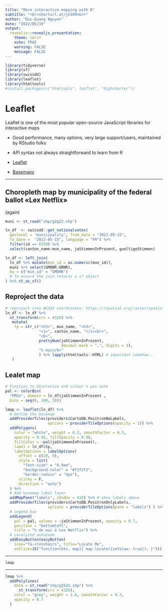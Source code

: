 ```yaml
---
title: "More interactive mapping with R"
subtitle: "<br>shorturl.at/jCX09<br>"
author: "Duc-Quang Nguyen"
date: "2022/05/19"
output: 
  revealjs::revealjs_presentation:
    theme: serif
    echo: TRUE
    warning: FALSE
    message: FALSE
---
```




```r
library(tidyverse)
library(sf)
library(swissdd)
library(leaflet)
library(htmltools)
#install.packages(c("htmltools", leaflet", "highcharter"))
```

# Leaflet

Leaflet is one of the most popular open-source JavaScript libraries for interactive maps

+  Good performance, many options, very large support/users, maintained by RStudio folks
-  API syntax not always straightforward to learn from R 

* [Leaflet](https://rstudio.github.io/leaflet/)
* [Basemaps](http://leaflet-extras.github.io/leaflet-providers/preview/index.html)

---

## Choropleth map by municipality of the federal ballot «Lex Netflix» 
 (again)


```r
muni <- st_read("shp/g2g22.shp")

ln_df  <- swissdd::get_nationalvotes(
  geolevel = "municipality", from_date = "2022-05-15", 
  to_date =  "2022-05-15", language = "FR") %>% 
  filter(id == 6550) %>% 
  select(canton_name:mun_name, jaStimmenInProzent, gueltigeStimmen)

ln_df <- left_join(
  ln_df %>% mutate(mun_id = as.numeric(mun_id)), 
  muni %>% select(GMDNR:GRNR), 
  by = c("mun_id" = "GMDNR")
  # To ensure the join returns a sf object
) %>% st_as_sf()

```

## Reproject the data

```r
# reproject into WGS84 coordinates: https://rspatial.org/raster/spatial/6-crs.html
ln_df <- ln_df %>% 
  st_transform(crs = 4326) %>% 
   mutate(
    tp = str_c("<h3>", mun_name, "<h3>",
               "<i>", canton_name, "</i><br>",
               "<b>",
               prettyNum(jaStimmenInProzent, 
                         decimal.mark = ",", digits = 3),
               "% oui</b>"
               ) %>% lapply(htmltools::HTML) # important somehow...
   )
```


## Lealet map

```r
# Function to discretize and colour % yes vote
pal <- colorBin(
  "PRGn", domain = ln_df$jaStimmenInProzent , 
  bins = seq(0, 100, 10))

lmap <- leaflet(ln_df) %>%
  # Define the basemap 
  addProviderTiles(providers$CartoDB.PositronNoLabels,
                   options = providerTileOptions(opacity = 1)) %>%
  addPolygons( 
    color = "white", weight = 0.2, smoothFactor = 0.5,
    opacity = 0.95, fillOpacity = 0.98,
    fillColor = ~pal(jaStimmenInProzent),
    label = ln_df$tp,
    labelOptions = labelOptions(
      offset = c(20, 0),
      style = list(
        "font-size" = "0.9em",
        "background-color" = "#f2f2f2",
        "border-radius" = "4px"),
      sticky = F,
      direction = "auto")
  ) %>% 
  # Add basemap label layer
  addMapPane("labels", zIndex = 410) %>% # show labels above      
  addProviderTiles(providers$CartoDB.PositronOnlyLabels,
                   options = providerTileOptions(pane = "labels") ) %>%
  # Legend box
  addLegend(
    pal = pal, values = ~jaStimmenInProzent, opacity = 0.7,
    position = "bottomleft",
    title = "% de oui à Lex Netflix") %>%
  # Localized autozoom 
  addEasyButton(easyButton(
    icon="fa-crosshairs", title="Locate Me",
    onClick=JS("function(btn, map){ map.locate({setView: true}); }")))


```

---

```r

lmap

```

---

```r
lmap %>% 
  addPolylines(
    data = st_read("shp/g2k22.shp") %>% 
      st_transform(crs = 4326),
    color = "grey", weight = 1.6, smoothFactor = 0.3,
    opacity = 0.7
  ) 

```

